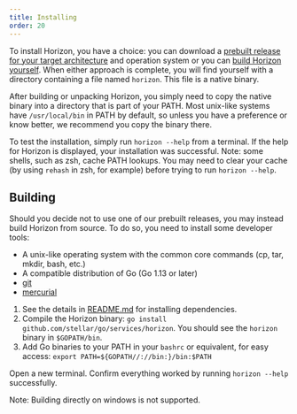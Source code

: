 ```yaml
---
title: Installing
order: 20
---
```



To install Horizon, you have a choice: you can download a
[prebuilt release for your target architecture](https://github.com/stellar/go/releases)
and operation system or you can [build Horizon yourself](#Building). When either
approach is complete, you will find yourself with a directory containing a file
named `horizon`. This file is a native binary.

After building or unpacking Horizon, you simply need to copy the native binary
into a directory that is part of your PATH. Most unix-like systems have
`/usr/local/bin` in PATH by default, so unless you have a preference or know
better, we recommend you copy the binary there.

To test the installation, simply run `horizon --help` from a terminal. If the
help for Horizon is displayed, your installation was successful. Note: some
shells, such as zsh, cache PATH lookups. You may need to clear your cache (by
using `rehash` in zsh, for example) before trying to run `horizon --help`.

## Building

Should you decide not to use one of our prebuilt releases, you may instead build
Horizon from source. To do so, you need to install some developer tools:

- A unix-like operating system with the common core commands (cp, tar, mkdir,
  bash, etc.)
- A compatible distribution of Go (Go 1.13 or later)
- [git](https://git-scm.com/)
- [mercurial](https://www.mercurial-scm.org/)

1. See the details in [README.md](../../../../README.md#dependencies) for
   installing dependencies.
2. Compile the Horizon binary:
   `go install github.com/stellar/go/services/horizon`. You should see the
   `horizon` binary in `$GOPATH/bin`.
3. Add Go binaries to your PATH in your `bashrc` or equivalent, for easy access:
   `export PATH=${GOPATH//://bin:}/bin:$PATH`

Open a new terminal. Confirm everything worked by running `horizon --help`
successfully.

Note: Building directly on windows is not supported.
